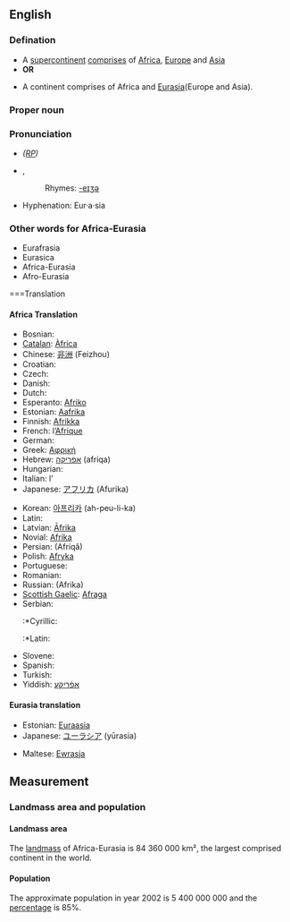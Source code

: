 ==English==

===Defination===
*A [[supercontinent]] [[comprises]] of [[Africa]], [[Europe]] and [[Asia]]
* '''OR'''

*A continent comprises of Africa and [[Eurasia]](Europe and Asia).

===Proper noun===
{{en-proper noun}}

===Pronunciation===
* ''([[RP]])'' {{IPA|/ˈæfrɪkə/}}
*{{IPA|/jʊˈɹeɪʒə/}}, {{SAMPA|/jU"reIZ@/}}
*:Rhymes: [[Rhymes:English:-eɪʒə|-eɪʒə]]
*Hyphenation: Eur·a·sia

===Other words for Africa-Eurasia===
*Eurafrasia
*Eurasica
*Africa-Eurasia
*Afro-Eurasia

===Translation

====Africa Translation====
{{trans-top|continent south of Europe}}
*Bosnian: {{t-|bs|Afrika|f}}
*[[Catalan]]: [[Àfrica]] {{f}}
*Chinese: [[非洲]] (Feizhou)
*Croatian: {{t+|hr|Afrika|f}}
*Czech: {{t-|cs|Afrika|f}}
*Danish: {{t-|da|Afrika}}
*Dutch: {{t+|nl|Afrika}}
*Esperanto: [[Afriko]]
*Estonian: [[Aafrika]]
*Finnish: [[Afrikka]]
*French: l’[[Afrique]] {{f}}
*German: {{t+|de|Afrika|n}}
*Greek: [[Αφρική]] {{f}}
*Hebrew: [[אפריקה]] (afriqa) {{n}}
*Hungarian: {{t+|hu|Afrika}}
*Italian: l’{{t+|it|Africa|f}}
*Japanese: [[アフリカ]] (Afurika)
{{trans-mid}}
*Korean: [[아프리카]] (ah-peu-li-ka)
*Latin: {{t+|la|Africa|f}}
*Latvian: [[Āfrika]] {{f}}
*Novial: [[Afrika#Novial|Afrika]]
*Persian: {{FAchar|[[افریقا]]}} (Afriqâ)
*Polish: [[Afryka]] {{f}}
*Portuguese: {{t-|pt|África|f}}
*Romanian: {{t-|ro|Africa|f}}
*Russian: {{t+|ru|Африка|f}} (Afrika)
*[[Scottish Gaelic]]: [[Afraga]] {{m}}
*Serbian:
*:*Cyrillic: {{t-|sr|Африка|f}}
*:*Latin: {{t-|sr|Afrika|f}}
*Slovene: {{t+|sl|Afrika|f}}
*Spanish: {{t-|es|África|f}}
*Turkish: {{t+|tr|Afrika}}
*Yiddish: [[אַפֿריקע]]
{{trans-bottom}}

====Eurasia translation====
{{top}}
*Estonian: [[Euraasia]]
*Japanese: [[ユーラシア]] (yūrasia)
{{mid}}
*Maltese: [[Ewrasja]] 
{{bottom}}

==Measurement==
===Landmass area and population===
====Landmass area====
The [[landmass]] of Africa-Eurasia is 84 360 000 km², the largest comprised continent in the world.

====Population====
The approximate population in year 2002 is 5 400 000 000 and the [[percentage]] is 85%.